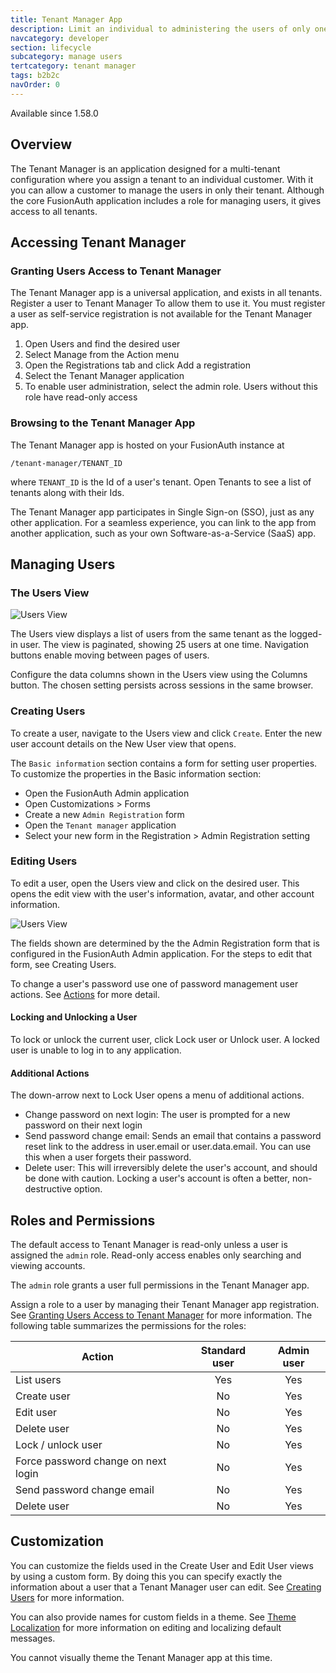 ```yaml
---
title: Tenant Manager App
description: Limit an individual to administering the users of only one tenant in a multi-tenant configuration.
navcategory: developer
section: lifecycle
subcategory: manage users
tertcategory: tenant manager
tags: b2b2c
navOrder: 0
---
```


<EnterprisePlanBlurb />

<Aside type="version">
Available since 1.58.0
</Aside>

## Overview
The Tenant Manager is an application designed for a multi-tenant configuration where you assign a tenant to an individual customer. With it you can allow a customer to manage the users in only their tenant. Although the core FusionAuth application includes a role for managing users, it gives access to all tenants.

## Accessing Tenant Manager

### Granting Users Access to Tenant Manager
The Tenant Manager app is a universal application, and exists in all tenants. Register a user to Tenant Manager To allow them to use it. You must register a user as self-service registration is not available for the Tenant Manager app.
1. Open <Breadcrumb>Users</Breadcrumb> and find the desired user
2. Select <InlineUIElement>Manage</InlineUIElement> from the <InlineUIElement>Action</InlineUIElement> menu
3. Open the <InlineUIElement>Registrations</InlineUIElement> tab and click Add a registration
4. Select the Tenant Manager application
5. To enable user administration, select the admin role. Users without this role have read-only access

### Browsing to the Tenant Manager App
The Tenant Manager app is hosted on your FusionAuth instance at 

`/tenant-manager/TENANT_ID`

where `TENANT_ID` is the Id of a user's tenant. Open <Breadcrumb>Tenants</Breadcrumb> to see a list of tenants along with their Ids.

The Tenant Manager app participates in Single Sign-on (SSO), just as any other application.  For a seamless experience, you can link to the app from another application, such as your own Software-as-a-Service (SaaS) app.

## Managing Users

### The Users View
![Users View](/img/docs/lifecycle/manage-users/tenant-manager/users-view.png)

The Users view displays a list of users from the same tenant as the logged-in user. The view is paginated, showing 25 users at one time. Navigation buttons enable moving between pages of users.

Configure the data columns shown in the Users view using the Columns button. The chosen setting persists across sessions in the same browser.

### Creating Users
To create a user, navigate to the Users view and click `Create`. Enter the new user account details on the New User view that opens.

The `Basic information` section contains a form for setting user properties.  To customize the properties in the Basic information section:
* Open the FusionAuth Admin application
* Open <Breadcrumb>Customizations > Forms</Breadcrumb> 
* Create a new `Admin Registration` form
* Open the `Tenant manager` application
* Select your new form in the <Breadcrumb>Registration > Admin Registration</Breadcrumb> setting

### Editing Users
To edit a user, open the Users view and click on the desired user. This opens the edit view with the user's information, avatar, and other account information.

![Users View](/img/docs/lifecycle/manage-users/tenant-manager/edit-view.png)

The fields shown are determined by the the Admin Registration form that is configured in the FusionAuth Admin application. For the steps to edit that form, see Creating Users.

To change a user's password use one of password management user actions. See [Actions](#actions) for more detail.

#### Locking and Unlocking a User
To lock or unlock the current user, click <InlineUIElement>Lock user</InlineUIElement> or <InlineUIElement>Unlock user</InlineUIElement>. A locked user is unable to log in to any application.

#### Additional Actions
The down-arrow next to Lock User opens a menu of additional actions.
* Change password on next login: The user is prompted for a new password on their next login
* Send password change email: Sends an email that contains a password reset link to the address in user.email or user.data.email. You can use this when a user forgets their password.
* Delete user: This will irreversibly delete the user's account, and should be done with caution. Locking a user's account is often a better, non-destructive option.

## Roles and Permissions
The default access to Tenant Manager is read-only unless a user is assigned the `admin` role. Read-only access enables only searching and viewing accounts.

The `admin` role grants a user full permissions in the Tenant Manager app.

Assign a role to a user by managing their Tenant Manager app registration. See [Granting Users Access to Tenant Manager](#granting-users-access-to-tenant-manager) for more information. The following table summarizes the permissions for the roles:

| Action | Standard user | Admin user |
| -- | :--: | :--: |
| List users | Yes | Yes |
| Create user | No | Yes |
| Edit user | No | Yes |
| Delete user | No | Yes |
| Lock / unlock user | No | Yes |
| Force password change on next login| No | Yes |
| Send password change email | No | Yes |
| Delete user| No | Yes |


## Customization
You can customize the fields used in the Create User and Edit User views by using a custom form. By doing this you can specify exactly the information about a user that a Tenant Manager user can edit. See [Creating Users](#creating-users) for more information.

You can also provide names for custom fields in a theme. See [Theme Localization](/docs/customize/look-and-feel/localization) for more information on editing and localizing default messages.

You cannot visually theme the Tenant Manager app at this time.
